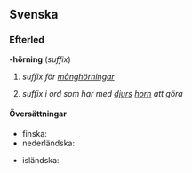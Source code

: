 {{se även|-horning}}

==Svenska==
===Efterled===
{{efterled|sv}}
'''-hörning''' (''suffix'')
#{{tagg|geometri|vardagligt}} ''suffix för [[månghörning]]ar''
#:{{etymologi|Av ''[[hörn]]'' + ''[[-ing]]''.}}
#:{{synonymer|[[-gon]]}}
#:{{sammansättningar|[[femhörning]], [[fyrhörning]], [[hundrahörning]], [[månghörning]], [[niohörning]], [[sexhörning]], [[sjuhörning]], [[sjuttonhörning]], [[tiohörning]], [[trehörning]], [[åttahörning]]}}
#:{{användning|Mer formellt talar man om [[polygon]]er i stället för [[månghörningar]], och då används suffixet ''[[-gon]]'', fast då med de likaså mer formella icke-svenska förleden: ''[[pentagon]]'', ''[[hexagon]]'' osv.}}
#''suffix i ord som har med [[djur]]s [[horn]] att göra''
#:{{etymologi|Av ''[[horn]]'' + ''[[-ing]]'' med omljud.}}
#:{{sammansättningar|[[enhörning]], [[noshörning]]}}
#:{{jämför|[[-horning]]}}

====Översättningar====
{{ö-topp|suffix för månghörningar}}
*finska: {{ö+|fi|-kulmio}}
*nederländska: {{ö|nl|-hoek}}
{{ö-botten}}

{{ö-topp|suffix i ord som har med djurs horn att göra}}
*isländska: {{ö+|is|hyrningur}}
{{ö-botten}}
